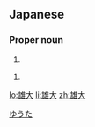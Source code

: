 ==Japanese==
{{ja-kanjitab|雄|大}}

===Proper noun===
{{ja-pos|proper|ゆうた}}

# {{given name|male|lang=ja}}

{{ja-pos|proper|ゆうだい}}

# {{given name|male|lang=ja}}

[[Category:Japanese male given names|ゆうた]]

[[lo:雄大]]
[[li:雄大]]
[[zh:雄大]]